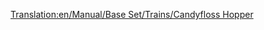 [[Translation:en/Manual/Base Set/Trains/Candyfloss Hopper]]
{{nl/Manual/Base Set/Trains/Wagons|Naam=Suikerspinnenwagon
|Afbeelding=[[File:en/Manual/Base Set/Trains/Candyflosshopper.png]]
|NormaalKosten=£1,042 ($2,084)
|NormaalGewicht=20 / 50 t
|NormaalCapaciteit=30 ton suikerspin
|MonoKosten="
|MonoGewicht=20 / 55 t
|MonoCapaciteit=35 ton suikerspin
|MagKosten="
|MagGewicht=20 / 57 t
|MagCapaciteit=37 ton suikerspin
|Omschrijving=Een wagon gemaakt voor het transport van suikerspinnen.
}}